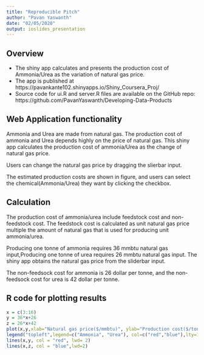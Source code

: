 ```yaml
---
title: "Reproducible Pitch"
author: "Pavan Yaswanth"
date: "02/05/2020"
output: ioslides_presentation
---
```


## Overview

- The shiny app calculates and presents the production cost of Ammonia/Urea as the variation of natural gas price. 
- The app is published at https://pavankante102.shinyapps.io/Shiny_Coursera_Proj/
- Source code for ui.R and server.R files are available on the GitHub repo: https://github.com/PavanYaswanth/Developing-Data-Products

## Web Application functionality

Ammonia and Urea are made from natural gas. The production cost of ammonia and Urea depends highly on the price of natural gas. This shiny app calculates the production cost of ammonia/Urea as the change of natural gas price.

Users can change the natural gas price by dragging the slierbar input. 

The estimated production costs are shown in figure, and users can select the chemical(Ammonia/Urea) they want by clicking the checkbox.   

## Calculation

The production cost of ammonia/urea include feedstock cost and non-feedstock cost. The feedstock cost is calculated as unit natural gas price multiple the amount of natural gas that is used for producing unit ammonia/urea. 

Producing one tonne of ammonia requires 36 mmbtu natural gas input,Producing one tonne of urea requires 26 mmbtu natural gas input. The shiny app obtains the natural gas price from the sliderbar input.

The non-feedsock cost for ammonia is 26 dollar per tonne, and the non-feedsock cost for urea is 42 dollar per tonne.

## R code for plotting results
```r
x = c(3:16)
y = 36*x+26
z = 26*x+42
plot(x,y,xlab="Natural gas price($/mmbtu)", ylab="Production cost($/tonne)",col="white")
legend("topleft",legend=c("Ammonia", "Urea"), col=c("red","blue"),lty=1,cex=0.8)
lines(x,y, col = "red", lwd= 2)
lines(x,z, col = "blue",lwd=2)
```
